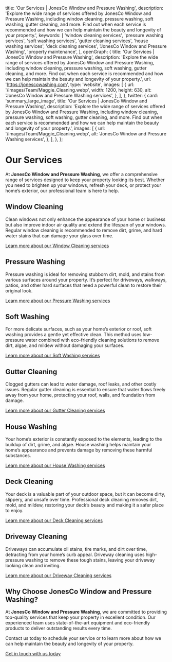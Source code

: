 
  title: 'Our Services | JonesCo Window and Pressure Washing',
  description: 'Explore the wide range of services offered by JonesCo Window and Pressure Washing, including window cleaning, pressure washing, soft washing, gutter cleaning, and more. Find out when each service is recommended and how we can help maintain the beauty and longevity of your property.',
  keywords: [
    'window cleaning services',
    'pressure washing services',
    'soft washing services',
    'gutter cleaning services',
    'house washing services',
    'deck cleaning services',
    'JonesCo Window and Pressure Washing',
    'property maintenance',
  ],
  openGraph: {
    title: 'Our Services | JonesCo Window and Pressure Washing',
    description: 'Explore the wide range of services offered by JonesCo Window and Pressure Washing, including window cleaning, pressure washing, soft washing, gutter cleaning, and more. Find out when each service is recommended and how we can help maintain the beauty and longevity of your property.',
    url: 'https://jonescowashing.com',
    type: 'website',
    images: [
      {
        url: '/images/Team/Maggie_Cleaning.webp',
        width: 1200,
        height: 630,
        alt: 'JonesCo Window and Pressure Washing services',
      },
    ],
  },
  twitter: {
    card: 'summary_large_image',
    title: 'Our Services | JonesCo Window and Pressure Washing',
    description: 'Explore the wide range of services offered by JonesCo Window and Pressure Washing, including window cleaning, pressure washing, soft washing, gutter cleaning, and more. Find out when each service is recommended and how we can help maintain the beauty and longevity of your property.',
    images: [
      {
        url: '/images/Team/Maggie_Cleaning.webp',
        alt: 'JonesCo Window and Pressure Washing services',
      },
    ],
  },
};

# Our Services

At **JonesCo Window and Pressure Washing**, we offer a comprehensive range of services designed to keep your property looking its best. Whether you need to brighten up your windows, refresh your deck, or protect your home’s exterior, our professional team is here to help.

## Window Cleaning

Clean windows not only enhance the appearance of your home or business but also improve indoor air quality and extend the lifespan of your windows. Regular window cleaning is recommended to remove dirt, grime, and hard water stains that can damage your glass over time.

[Learn more about our Window Cleaning services](/services/window-washing)

## Pressure Washing

Pressure washing is ideal for removing stubborn dirt, mold, and stains from various surfaces around your property. It’s perfect for driveways, walkways, patios, and other hard surfaces that need a powerful clean to restore their original look.

[Learn more about our Pressure Washing services](/services/pressure-washing)

## Soft Washing

For more delicate surfaces, such as your home’s exterior or roof, soft washing provides a gentle yet effective clean. This method uses low-pressure water combined with eco-friendly cleaning solutions to remove dirt, algae, and mildew without damaging your surfaces.

[Learn more about our Soft Washing services](/services/soft-washing)

## Gutter Cleaning

Clogged gutters can lead to water damage, roof leaks, and other costly issues. Regular gutter cleaning is essential to ensure that water flows freely away from your home, protecting your roof, walls, and foundation from damage.

[Learn more about our Gutter Cleaning services](/services/gutter-cleaning)

## House Washing

Your home’s exterior is constantly exposed to the elements, leading to the buildup of dirt, grime, and algae. House washing helps maintain your home’s appearance and prevents damage by removing these harmful substances.

[Learn more about our House Washing services](/services/house-washing)

## Deck Cleaning

Your deck is a valuable part of your outdoor space, but it can become dirty, slippery, and unsafe over time. Professional deck cleaning removes dirt, mold, and mildew, restoring your deck’s beauty and making it a safer place to enjoy.

[Learn more about our Deck Cleaning services](/services/deck-cleaning)

## Driveway Cleaning

Driveways can accumulate oil stains, tire marks, and dirt over time, detracting from your home’s curb appeal. Driveway cleaning uses high-pressure washing to remove these tough stains, leaving your driveway looking clean and inviting.

[Learn more about our Driveway Cleaning services](/services/driveway-cleaning)

## Why Choose JonesCo Window and Pressure Washing?

At **JonesCo Window and Pressure Washing**, we are committed to providing top-quality services that keep your property in excellent condition. Our experienced team uses state-of-the-art equipment and eco-friendly products to deliver outstanding results every time.

Contact us today to schedule your service or to learn more about how we can help maintain the beauty and longevity of your property.

[Get in touch with us today](/contact)
